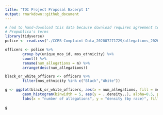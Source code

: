 ```yaml
---
title: "TDI Project Proposal Excerpt 1"
output: rmarkdown::github_document
---
```


```r
# had to hand-download this data because download requires agreement to
# Propublica's terms
library(tidyverse)
police <- read.csv("./CCRB-Complaint-Data_202007271729/allegations_202007271729.csv")

officers <- police %>% 
        group_by(unique_mos_id, mos_ethnicity) %>% 
        count() %>%
        rename(num_allegations = n) %>%
        arrange(desc(num_allegations))

black_or_white_officers <- officers %>% 
        filter(mos_ethnicity %in% c("Black","White"))

g <- ggplot(black_or_white_officers, aes(x = num_allegations, fill = mos_ethnicity, color = mos_ethnicity)) + 
        geom_histogram(binwidth = 5, aes(y = ..density..), alpha=0.5, position="identity") + 
        labs(x = "number of allegations", y = "density (by race)", fill = "officer ethnicity", color = "officer ethnicity", title = "Number of allegations for Black\nand white officers")

g
```

